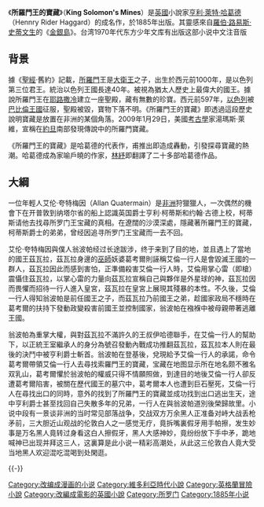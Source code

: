 {{Unreferenced|time=2021-07-06T10:58:37+00:00}}
《'''所羅門王的寶藏'''》（'''King Solomon's Mines'''）是[[英國|英國]]小說家[[亨利·萊特·哈葛德|亨利·萊特·哈葛德]]（Hennry Rider Haggard）的成名作，於1885年出版。其靈感來自[[羅伯·路易斯·史蒂文生|羅伯·路易斯·史蒂文生]]的《[[金銀島|金銀島]]》。台湾1970年代东方少年文库有出版这部小说中文注音版

==背景==
據《[[聖經|聖經]]·舊約》記載，[[所羅門|所羅門]]王是[[大衛王|大衛王]]之子，出生於西元前1000年，是以色列第三位君王。統治以色列王國長達40年。被視為猶太人歷史上最偉大的國王。據說所羅門王在[[耶路撒冷|耶路撒冷]]建立一座聖殿，藏有無數的珍寶。西元前597年，[[以色列|以色列]]被[[巴比倫王國|巴比倫王國]]征服，聖殿被毀，寶物下落不明。《所羅門王的寶藏》即透過這段歷史說明寶藏是放置在非洲的某個角落。2009年1月29日，美國[[考古學|考古學]]家湯瑪斯·萊維，宣稱在[[約旦|約旦]]南部發現傳說中的所羅門寶藏。

《所羅門王的寶藏》是哈葛德的代表作，甫推出即造成轟動，引發探尋寶藏的熱潮。哈葛德成為家喻戶曉的作家，[[林紓|林紓]]即翻譯了二十多部哈葛德作品。

==大綱==
一位年輕人艾伦·夸特梅因（Allan Quatermain）是[[非洲|非洲]]狩獵獵人，一次偶然的機會下在开普敦到纳塔尔省的船上認識英国爵士亨利·柯蒂斯和约翰·古德上校，柯蒂斯请他去找尋所罗门王宝藏的真相。在遼闊的沙漠深處，隱藏著所羅門王的寶藏，柯蒂斯爵士的弟弟，曾经因追寻所罗门王宝藏而一去不回。

艾伦·夸特梅因與僕人翁波帕经过长途跋涉，终于来到了目的地，並且遇上了當地的國王茲瓦拉，茲瓦拉身邊的[[巫師|巫師]]妖婆葛考爾則誣稱艾倫一行人是會毀滅王國的一群人，茲瓦拉因此而感到害怕，正準備殺害艾倫一行人時，艾倫用掌心雷（即槍）震懾住茲瓦拉，以掌心雷的力量向茲瓦拉宣稱自己與夥伴是外星球的神，茲瓦拉因而畏懼而招待一行人進入皇宮，茲瓦拉在皇宮上展現其殘暴的本性。不久後，艾倫一行人得知翁波帕是前任國王之子，而茲瓦拉乃前國王之弟，趁國家政局不穩時在葛考爾的扶持下發動政變殺害前國王並控制國家，翁波帕在襁褓中被母親帶著逃離王國。

翁波帕為重掌大權，與對茲瓦拉不滿許久的王叔伊哈德聯手，在艾倫一行人的幫助下，以正統王室繼承人的身分為號召發動內戰成功推翻茲瓦拉，茲瓦拉本人則在最後的決鬥中被亨利爵士斬首。翁波帕在登基後，兌現給予艾倫一行人的承諾，命令葛考爾帶領艾倫一行人去尋找索羅門王的寶藏，宝藏在地图显示所在地名颇不雅名双乳山，葛考爾懼於翁波帕的權威只得不情願照做，到達目的地後艾倫一行人卻反遭葛考爾陷害，被關在歷代國王的墓穴中，葛考爾本人也遭到巨石壓死，艾倫一行人在尋找出口的同時，意外的找到了所羅門王的寶藏並成功找到出口逃出生天，途中亨利爵士甚至找回自己失散多年的兄弟，一行人在與翁波帕道別後榮歸故里。小说中段有一景谈非洲的当时常见部落战争，交战双方万余黑人正准备对峙大战丢枪矛前，三大胆近山观战的伦敦白人之一感觉无疗，竟拆嘴裏假牙用手帕擦，发生妙事是万名黑人竟转过身看这白人擦假牙，黑人大感神妙，竟纷纷放下手中矛，跪地喊神已出现并拜这三人，这裏算是此小说一精彩高潮处，从此这三伦敦白人竟大受当地黑人欢迎混吃混喝到处閑逛。

{{-}}
{{所罗门}}

{{Authority control}}
[[Category:改编成漫画的小说|Category:改编成漫画的小说]]
[[Category:維多利亞時代小說|Category:維多利亞時代小說]]
[[Category:英格蘭冒險小說|Category:英格蘭冒險小說]]
[[Category:改編成電影的英國小說|Category:改編成電影的英國小說]]
[[Category:所罗门|Category:所罗门]]
[[Category:1885年小说|Category:1885年小说]]